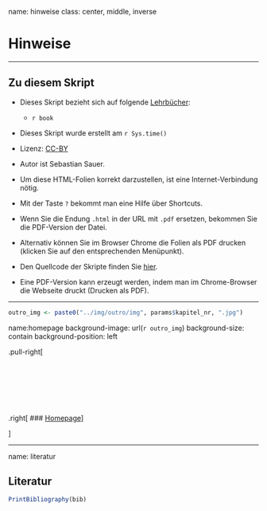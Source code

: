 
name: hinweise
class: center, middle, inverse


# Hinweise 

---

## Zu diesem Skript

- Dieses Skript bezieht sich auf folgende [Lehrbücher](#literatur): 
  - `r book`


- Dieses Skript wurde erstellt am `r Sys.time()` 

- Lizenz: [CC-BY](https://creativecommons.org/licenses/by/4.0/)

- Autor ist Sebastian Sauer.

- Um diese HTML-Folien korrekt darzustellen, ist eine Internet-Verbindung nötig.

- Mit der Taste `?` bekommt man eine Hilfe über Shortcuts.

- Wenn Sie die Endung `.html` in der URL mit `.pdf` ersetzen, bekommen Sie die PDF-Version der Datei. 

- Alternativ können Sie im Browser Chrome die Folien als PDF drucken (klicken Sie auf den entsprechenden Menüpunkt).

- Den Quellcode der Skripte finden Sie [hier](https://github.com/sebastiansauer/QM2-Folien/tree/main/Themen).

- Eine PDF-Version kann erzeugt werden, indem man im Chrome-Browser die Webseite druckt (Drucken als PDF).

---





```r
outro_img <- paste0("../img/outro/img", params$kapitel_nr, ".jpg")
```

name:homepage
background-image: url(`r outro_img`)
background-size: contain
background-position: left




.pull-right[

</br>
</br>
</br>
</br>
</br>
</br>
.right[
### [Homepage](https://sebastiansauer.github.io/bayes-start/)
]


]




---

name: literatur

## Literatur


```r
PrintBibliography(bib)


```

